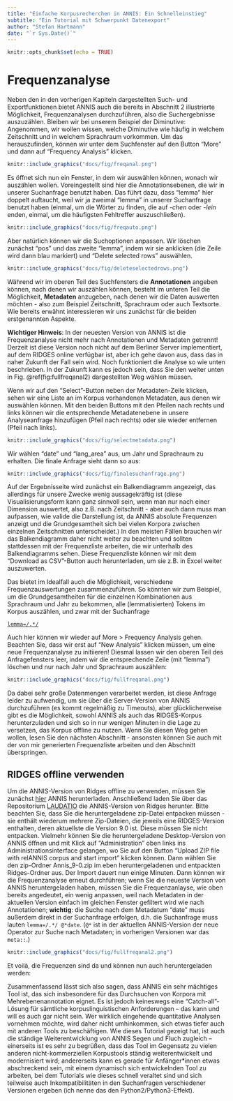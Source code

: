 ```yaml
---
title: "Einfache Korpusrecherchen in ANNIS: Ein Schnelleinstieg"
subtitle: "Ein Tutorial mit Schwerpunkt Datenexport"
author: "Stefan Hartmann"
date: "`r Sys.Date()`"
---
```


```r
knitr::opts_chunk$set(echo = TRUE)
```


# Frequenzanalyse

Neben den in den vorherigen Kapiteln dargestellten Such- und Exportfunktionen bietet ANNIS auch die bereits in Abschnitt 2 illustrierte Möglichkeit, Frequenzanalysen durchzuführen, also die Suchergebnisse auszuzählen. Bleiben wir bei unserem Beispiel der Diminutive: Angenommen, wir wollen wissen, welche Diminutive wie häufig in welchem Zeitschnitt und in welchem Sprachraum vorkommen. Um das herauszufinden, können wir unter dem Suchfenster auf den Button "More" und dann auf "Frequency Analysis" klicken. 


```r
knitr::include_graphics("docs/fig/freqanal.png")
```

Es öffnet sich nun ein Fenster, in dem wir auswählen können, wonach wir auszählen wollen. Voreingestellt sind hier die Annotationsebenen, die wir in unserer Suchanfrage benutzt haben. Das führt dazu, dass "lemma" hier doppelt auftaucht, weil wir ja zweimal "lemma" in unserer Suchanfrage benutzt haben (einmal, um die Wörter zu finden, die auf *-chen* oder *-lein* enden, einmal, um die häufigsten Fehltreffer auszuschließen).


```r
knitr::include_graphics("docs/fig/freqauto.png")
```

Aber natürlich können wir die Suchoptionen anpassen. Wir löschen zunächst "pos" und das zweite "lemma", indem wir sie anklicken (die Zeile wird dann blau markiert) und "Delete selected rows" auswählen.

```r
knitr::include_graphics("docs/fig/deleteselectedrows.png")
```

Während wir im oberen Teil des Suchfensters die **Annotationen** angeben können, nach denen wir auszählen können, besteht im unteren Teil die Möglichkeit, **Metadaten** anzugeben, nach denen wir die Daten auswerten möchten - also zum Beispiel Zeitschnitt, Sprachraum oder auch Textsorte. Wie bereits erwähnt interessieren wir uns zunächst für die beiden erstgenannten Aspekte. 

**Wichtiger Hinweis**: In der neuesten Version von ANNIS ist die Frequenzanalyse nicht mehr nach Annotationen und Metadaten getrennt! Derzeit ist diese Version noch nicht auf dem Berliner Server implementiert, auf dem RIDGES online verfügbar ist, aber ich gehe davon aus, dass das in naher Zukunft der Fall sein wird. Noch funktioniert die Analyse so wie unten beschrieben. In der Zukunft kann es jedoch sein, dass Sie den weiter unten in Fig. \@ref(fig:fullfreqanal2) dargestellten Weg wählen müssen.

Wenn wir auf den "Select"-Button neben der Metadaten-Zeile klicken, sehen wir eine Liste an im Korpus vorhandenen Metadaten, aus denen wir auswählen können. Mit den beiden Buttons mit den Pfeilen nach rechts und links können wir die entsprechende Metadatenebene in unsere Analyseanfrage hinzufügen (Pfeil nach rechts) oder sie wieder entfernen (Pfeil nach links).


```r
knitr::include_graphics("docs/fig/selectmetadata.png")
```

Wir wählen "date" und "lang_area" aus, um Jahr und Sprachraum zu erhalten. Die finale Anfrage sieht dann so aus:


```r
knitr::include_graphics("docs/fig/finalesuchanfrage.png")
```

Auf der Ergebnisseite wird zunächst ein Balkendiagramm angezeigt, das allerdings für unsere Zwecke wenig aussagekräftig ist (diese Visualisierungsform kann ganz sinnvoll sein, wenn man nur nach einer Dimension auswertet, also z.B. nach Zeitschnitt - aber auch dann muss man aufpassen, wie valide die Darstellung ist, da ANNIS absolute Frequenzen anzeigt und die Grundgesamtheit sich bei vielen Korpora zwischen einzelnen Zeitschnitten unterscheidet.) In den meisten Fällen brauchen wir das Balkendiagramm daher nicht weiter zu beachten und sollten stattdessen mit der Frequenzliste arbeiten, die wir unterhalb des Balkendiagramms sehen. Diese Frequenzliste können wir mit dem "Download as CSV"-Button auch herunterladen, um sie z.B. in Excel weiter auszuwerten. 

Das bietet im Idealfall auch die Möglichkeit, verschiedene Frequenzauswertungen zusammenzuführen. So könnten wir zum Beispiel, um die Grundgesamtheiten für die einzelnen Kombinationen aus Sprachraum und Jahr zu bekommen, alle (lemmatisierten) Tokens im Korpus auszählen, und zwar mit der Suchanfrage

[`lemma=/.*/`](https://korpling.german.hu-berlin.de/annis3/?id=9914947c-b110-4e43-b44d-340c77f53a5b)

Auch hier können wir wieder auf More > Frequency Analysis gehen. Beachten Sie, dass wir erst auf "New Analysis" klicken müssen, um eine neue Frequenzanalyse zu initiieren! Diesmal lassen wir den oberen Teil des Anfragefensters leer, indem wir die entsprechende Zeile (mit "lemma") löschen und nur nach Jahr und Sprachraum auszählen:

```r
knitr::include_graphics("docs/fig/fullfreqanal.png")
```

Da dabei sehr große Datenmengen verarbeitet werden, ist diese Anfrage leider zu aufwendig, um sie über die Server-Version von ANNIS durchzuführen (es kommt regelmäßig zu Timeouts), aber glücklicherweise gibt es die Möglichkeit, sowohl ANNIS als auch das RIDGES-Korpus herunterzuladen und sich so in nur wenigen Minuten in die Lage zu versetzen, das Korpus offline zu nutzen. Wenn Sie diesen Weg gehen wollen, lesen Sie den nächsten Abschnitt - ansonsten können Sie auch mit der von mir generierten Frequenzliste arbeiten und den Abschnitt überspringen.


## RIDGES offline verwenden

Um die ANNIS-Version von Ridges offline zu verwenden, müssen Sie zunächst [hier](https://corpus-tools.org/annis/) ANNIS herunterladen. Anschließend laden Sie über das Repositorium [LAUDATIO](https://www.laudatio-repository.org/browse/corpus/PySSCnMB7CArCQ9CNKFY/corpora) die ANNIS-Version von Ridges herunter. Bitte beachten Sie, dass Sie die heruntergeladene zip-Datei entpacken müssen - sie enthält wiederum mehrere Zip-Dateien, die jeweils eine RIDGES-Version enthalten, deren aktuellste die Version 9.0 ist. Diese müssen Sie nicht entpacken. Vielmehr können Sie die heruntergeladene Desktop-Version von ANNIS öffnen und mit Klick auf "Administration" oben links ins Administrationsinterface gelangen, wo Sie auf den Button "Upload ZIP file with relANNIS corpus and start import" klicken können. Dann wählen Sie den zip-Ordner Annis_9-0.zip im eben heruntergeladenen und entpackten Ridges-Ordner aus. Der Import dauert nun einige Minuten. Dann können wir die Frequenzanalyse erneut durchführen; wenn Sie die neueste Version von ANNIS heruntergeladen haben, müssen Sie die Frequenzanlayse, wie oben bereits angedeutet, ein wenig anpassen, weil nach Metadaten in der aktuellen Version einfach im gleichen Fenster gefiltert wird wie nach Annotationen; **wichtig**: die Suche nach dem Metadatum "date" muss außerdem direkt in der Suchanfrage erfolgen, d.h. die Suchanfrage muss lauten `lemma=/.*/ @*date`. (`@*` ist in der aktuellen ANNIS-Version der neue Operator zur Suche nach Metadaten; in vorherigen Versionen war das `meta::`.)

```r
knitr::include_graphics("docs/fig/fullfreqanal2.png")
```

Et voilà, die Frequenzen sind da und können nun auch heruntergeladen werden:




Zusammenfassend lässt sich also sagen, dass ANNIS ein sehr mächtiges Tool ist, das sich insbesondere für das Durchsuchen von Korpora mit Mehrebenenannotation eignet. Es ist jedoch keineswegs eine "Catch-all"-Lösung für sämtliche korpuslinguistischen Anforderungen -- das kann und will es auch gar nicht sein. Wer wirklich eingehende quantitative Analysen vornehmen möchte, wird daher nicht umhinkommen, sich etwas tiefer auch mit anderen Tools zu beschäftigen. Wie dieses Tutorial gezeigt hat, ist auch die ständige Weiterentwicklung von ANNIS Segen und Fluch zugleich -- einerseits ist es sehr zu begrüßen, dass das Tool im Gegensatz zu vielen anderen nicht-kommerziellen Korpustools ständig weiterentwickelt und modernisiert wird; andererseits kann es gerade für Anfänger*innen etwas abschreckend sein, mit einem dynamisch sich entwickelnden Tool zu arbeiten, bei dem Tutorials wie dieses schnell veraltet sind und sich teilweise auch Inkompatibilitäten in den Suchanfragen verschiedener Versionen ergeben (ich nenne das den Python2/Python3-Effekt). 
